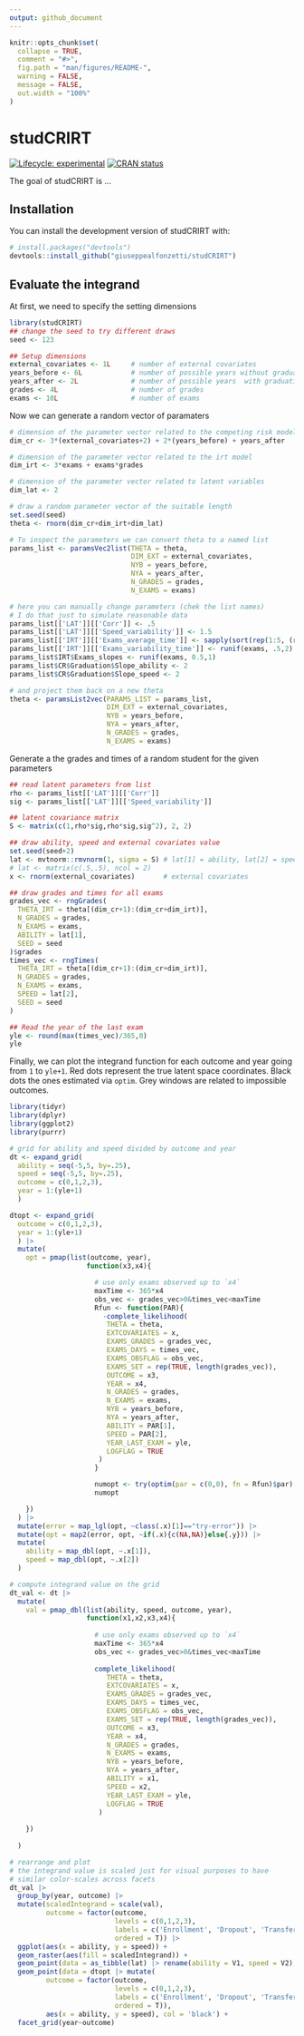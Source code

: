 ```yaml
---
output: github_document
---
```


<!-- README.md is generated from README.Rmd. Please edit that file -->

```r
knitr::opts_chunk$set(
  collapse = TRUE,
  comment = "#>",
  fig.path = "man/figures/README-",
  warning = FALSE,
  message = FALSE,
  out.width = "100%"
)
```

# studCRIRT

<!-- badges: start -->
[![Lifecycle: experimental](https://img.shields.io/badge/lifecycle-experimental-orange.svg)](https://lifecycle.r-lib.org/articles/stages.html#experimental)
[![CRAN status](https://www.r-pkg.org/badges/version/studCRIRT)](https://CRAN.R-project.org/package=studCRIRT)
<!-- badges: end -->

The goal of studCRIRT is ...

## Installation

You can install the development version of studCRIRT with:

``` r
# install.packages("devtools")
devtools::install_github("giuseppealfonzetti/studCRIRT")
```

## Evaluate the integrand

At first, we need to specify the setting dimensions

```r
library(studCRIRT)
## change the seed to try different draws
seed <- 123

## Setup dimensions
external_covariates <- 1L     # number of external covariates
years_before <- 6L            # number of possible years without graduation risk
years_after <- 2L             # number of possible years  with graduation risk
grades <- 4L                  # number of grades
exams <- 10L                  # number of exams
```

Now we can generate a random vector of paramaters
```r

# dimension of the parameter vector related to the competing risk model
dim_cr <- 3*(external_covariates+2) + 2*(years_before) + years_after 

# dimension of the parameter vector related to the irt model
dim_irt <- 3*exams + exams*grades

# dimension of the parameter vector related to latent variables
dim_lat <- 2

# draw a random parameter vector of the suitable length
set.seed(seed)
theta <- rnorm(dim_cr+dim_irt+dim_lat)

# To inspect the parameters we can convert theta to a named list
params_list <- paramsVec2list(THETA = theta,
                              DIM_EXT = external_covariates,
                              NYB = years_before,
                              NYA = years_after,
                              N_GRADES = grades,
                              N_EXAMS = exams)

# here you can manually change parameters (chek the list names)
# I do that just to simulate reasonable data
params_list[['LAT']][['Corr']] <- .5
params_list[['LAT']][['Speed_variability']] <- 1.5
params_list[['IRT']][['Exams_average_time']] <- sapply(sort(rep(1:5, (round(exams/6)+1)))[1:exams], function(x) log(x*180))
params_list[['IRT']][['Exams_variability_time']] <- runif(exams, .5,2)
params_list$IRT$Exams_slopes <- runif(exams, 0.5,1)
params_list$CR$Graduation$Slope_ability <- 2
params_list$CR$Graduation$Slope_speed <- 2

# and project them back on a new theta
theta <- paramsList2vec(PARAMS_LIST = params_list,
                        DIM_EXT = external_covariates,
                        NYB = years_before,
                        NYA = years_after,
                        N_GRADES = grades,
                        N_EXAMS = exams)
```

Generate a the grades and times of a random student for the given parameters
```r

## read latent parameters from list
rho <- params_list[['LAT']][['Corr']]
sig <- params_list[['LAT']][['Speed_variability']]

## latent covariance matrix
S <- matrix(c(1,rho*sig,rho*sig,sig^2), 2, 2)

## draw ability, speed and external covariates value 
set.seed(seed+2)
lat <- mvtnorm::rmvnorm(1, sigma = S) # lat[1] = ability, lat[2] = speed
# lat <- matrix(c(.5,.5), ncol = 2)
x <- rnorm(external_covariates)       # external covariates

## draw grades and times for all exams
grades_vec <- rngGrades(
  THETA_IRT = theta[(dim_cr+1):(dim_cr+dim_irt)],
  N_GRADES = grades,
  N_EXAMS = exams,
  ABILITY = lat[1],
  SEED = seed
)$grades
times_vec <- rngTimes(
  THETA_IRT = theta[(dim_cr+1):(dim_cr+dim_irt)],
  N_GRADES = grades,
  N_EXAMS = exams,
  SPEED = lat[2],
  SEED = seed
)

## Read the year of the last exam
yle <- round(max(times_vec)/365,0)
yle
```

Finally, we can plot the integrand function for each outcome and year going from `1` to `yle+1`. Red dots represent the true latent space coordinates. Black dots the ones estimated via `optim`. Grey windows are related to impossible outcomes.
```r
library(tidyr)
library(dplyr)
library(ggplot2)
library(purrr)

# grid for ability and speed divided by outcome and year
dt <- expand_grid(
  ability = seq(-5,5, by=.25),
  speed = seq(-5,5, by=.25),
  outcome = c(0,1,2,3),
  year = 1:(yle+1)
  )

dtopt <- expand_grid(
  outcome = c(0,1,2,3),
  year = 1:(yle+1)
  ) |> 
  mutate(
    opt = pmap(list(outcome, year),
                   function(x3,x4){

                     # use only exams observed up to `x4`
                     maxTime <- 365*x4
                     obs_vec <- grades_vec>0&times_vec<maxTime
                     Rfun <- function(PAR){
                       -complete_likelihood(
                        THETA = theta,
                        EXTCOVARIATES = x,
                        EXAMS_GRADES = grades_vec,
                        EXAMS_DAYS = times_vec,
                        EXAMS_OBSFLAG = obs_vec,
                        EXAMS_SET = rep(TRUE, length(grades_vec)),
                        OUTCOME = x3,
                        YEAR = x4,
                        N_GRADES = grades,
                        N_EXAMS = exams,
                        NYB = years_before,
                        NYA = years_after,
                        ABILITY = PAR[1],
                        SPEED = PAR[2],
                        YEAR_LAST_EXAM = yle,
                        LOGFLAG = TRUE
                      )
                     }

                     numopt <- try(optim(par = c(0,0), fn = Rfun)$par)
                     numopt

    })
  ) |> 
  mutate(error = map_lgl(opt, ~class(.x)[1]=="try-error")) |> 
  mutate(opt = map2(error, opt, ~if(.x){c(NA,NA)}else{.y})) |> 
  mutate(
    ability = map_dbl(opt, ~.x[1]),
    speed = map_dbl(opt, ~.x[2])
  )

# compute integrand value on the grid
dt_val <- dt |>
  mutate(
    val = pmap_dbl(list(ability, speed, outcome, year),
                   function(x1,x2,x3,x4){
                     
                     # use only exams observed up to `x4`
                     maxTime <- 365*x4
                     obs_vec <- grades_vec>0&times_vec<maxTime
                     
                     complete_likelihood(
                        THETA = theta,
                        EXTCOVARIATES = x,
                        EXAMS_GRADES = grades_vec,
                        EXAMS_DAYS = times_vec,
                        EXAMS_OBSFLAG = obs_vec,
                        EXAMS_SET = rep(TRUE, length(grades_vec)),
                        OUTCOME = x3,
                        YEAR = x4,
                        N_GRADES = grades,
                        N_EXAMS = exams,
                        NYB = years_before,
                        NYA = years_after,
                        ABILITY = x1,
                        SPEED = x2,
                        YEAR_LAST_EXAM = yle,
                        LOGFLAG = TRUE
                      )
      
    })
    
  )

# rearrange and plot
# the integrand value is scaled just for visual purposes to have 
# similar color-scales across facets
dt_val |>
  group_by(year, outcome) |>
  mutate(scaledIntegrand = scale(val),
         outcome = factor(outcome,
                          levels = c(0,1,2,3),
                          labels = c('Enrollment', 'Dropout', 'Transfer', 'Graduation'), 
                          ordered = T)) |>
  ggplot(aes(x = ability, y = speed)) +
  geom_raster(aes(fill = scaledIntegrand)) +
  geom_point(data = as_tibble(lat) |> rename(ability = V1, speed = V2), col = 'red')+
  geom_point(data = dtopt |> mutate(
         outcome = factor(outcome,
                          levels = c(0,1,2,3),
                          labels = c('Enrollment', 'Dropout', 'Transfer', 'Graduation'), 
                          ordered = T)), 
         aes(x = ability, y = speed), col = 'black') +
  facet_grid(year~outcome)
```


```r

```

